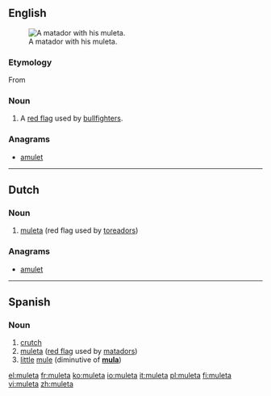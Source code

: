 ==English==
[[File:El cordobes en las Colombinas 2008 en Huelva.JPG|thumb|A matador with his muleta.]]
===Etymology===
From {{etyl|es}}

===Noun===
{{en-noun}}

# {{bullfighting}} A [[red flag]] used by [[bullfighter]]s. 

===Anagrams===
* [[amulet#English|amulet]]

----

==Dutch==
{{wikipedia|lang=nl}}

===Noun===
{{nl-noun|g1=f|g2=m|muleta's|*}}
# [[#English|muleta]] (red flag used by [[toreador]]s)

===Anagrams===
* [[amulet#Dutch|amulet]]

----

==Spanish==

===Noun===
{{es-noun-f}}

# [[crutch]]
# [[muleta#English|muleta]] ([[red flag]] used by [[matador]]s)
# [[little]] [[mule]] (diminutive of '''[[mula#Spanish|mula]]''')

[[el:muleta]]
[[fr:muleta]]
[[ko:muleta]]
[[io:muleta]]
[[it:muleta]]
[[pl:muleta]]
[[fi:muleta]]
[[vi:muleta]]
[[zh:muleta]]